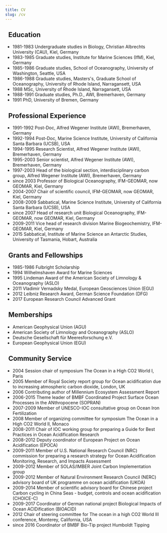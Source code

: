 ```yaml
---
title: CV
slug: /cv
---
```



## <Education size="1em" /> &nbsp; Education

- 1981-1983 Undergraduate studies in Biology, Christian Albrechts University (CAU), Kiel, Germany
- 1983-1985 Graduate studies, Institute for Marine Sciences (IfM), Kiel, Germany
- 1985-1986 Graduate studies, School of Oceanography, University of Washington, Seattle, USA
- 1986-1988 Graduate studies, Masters's, Graduate School of Oceanography, University of Rhode Island, Narragansett, USA
- 1988 MSc, University of Rhode Island, Narragansett, USA
- 1988-1991 Graduate studies, Ph.D., AWI, Bremerhaven, Germany
- 1991 PhD, University of Bremen, Germany

## <Institution size="1em" /> &nbsp; Professional Experience

- 1991-1992 Post-Doc, Alfred Wegener Institute (AWI), Bremerhaven, Germany
- 1992-1994 Post-Doc, Marine Science Institute, University of California Santa Barbara (UCSB), USA
- 1994-1995 Research Scientist, Alfred Wegener Institute (AWI), Bremerhaven, Germany
- 1995-2003 Senior scientist, Alfred Wegener Institute (AWI), Bremerhaven, Germany
- 1997-2003 Head of the biological section, interdisciplinary carbon group, Alfred Wegener Institute (AWI), Bremerhaven, Germany
- since 2003 Professor of Biological Oceanography, IFM-GEOMAR, now GEOMAR, Kiel, Germany
- 2004-2007 Chair of scientific council, IFM-GEOMAR, now GEOMAR, Kiel, Germany
- 2008-2009 Sabbatical, Marine Science Institute, University of California Santa Barbara (UCSB), USA
- since 2007 Head of research unit Biological Oceanography, IFM-GEOMAR, now GEOMAR, Kiel, Germany
- 2009-2011 Vice head of research division Marine Biogeochemistry, IFM-GEOMAR, Kiel, Germany
- 2015 Sabbatical, Institute of Marine Science an Antarctic Studies, University of Tasmania, Hobart, Australia

## <Award size="1em" /> &nbsp; Grants and Fellowships

- 1985-1986 Fulbright Scholarship
- 1994 Wilhelmshaven Award for Marine Sciences
- 1995 Lindeman Award of the American Society of Limnology & Oceanography (ASLO)
- 2011 Vladimir Vernadsky Medal, European Geosciences Union (EGU)
- 2012 Leibniz Research Award, German Science Foundation (DFG)
- 2017 European Research Council Advanced Grant

## <PeopleOutline size="1em" /> &nbsp; Memberships

- American Geophysical Union (AGU)
- American Society of Limnology and Oceanography (ASLO)
- Deutsche Gesellschaft für Meeresforschung e.V.
- European Geophysical Union (EGU)

## <Service size="1em" /> &nbsp; Community Service

- 2004 Session chair of symposium The Ocean in a High CO2 World I, Paris
- 2005 Member of Royal Society report group for Ocean acidification due to increasing atmospheric carbon dioxide, London, UK
- 2006 Contributing author of Millennium Ecosystem Assessment Report
- 2006-2015 Theme leader of BMBF Coordinated Project Surface Ocean Processes in the ANthropocene (SOPRAN)
- 2007-2009 Member of UNESCO-IOC consultative group on Ocean Iron Fertilization
- 2008 Member of organizing committee for symposium The Ocean in a High CO2 World II, Monaco
- 2008-2011 Chair of IOC working group for preparing a Guide for Best Practices in Ocean Acidification Research
- 2008-2012 Deputy coordinator of European Project on Ocean Acidification (EPOCA)
- 2009-2011 Member of U.S. National Research Council (NRC) commission for preparing a research strategy for Ocean Acidification Monitoring, Research, and Impacts Assessment
- 2009-2012 Member of SOLAS/IMBER Joint Carbon Implementation group
- 2009-2012 Member of Natural Environment Research Council (NERC) advisory board of UK programme on ocean acidification (UKOA)
- 2009-2014 Member of scientific advisory board for Chinese project Carbon cycling in China Seas - budget, controls and ocean acidification (CHOICE-C)
- 2009-2017 Coordinator of German national project Biological Impacts of Ocean ACIDification (BIOACID)
- 2012 Chair of steering committee for The ocean in a high CO2 World III conference, Monterey, California, USA
- since 2016 Coordinator of BMBF Bio-Tip project Humboldt Tipping
